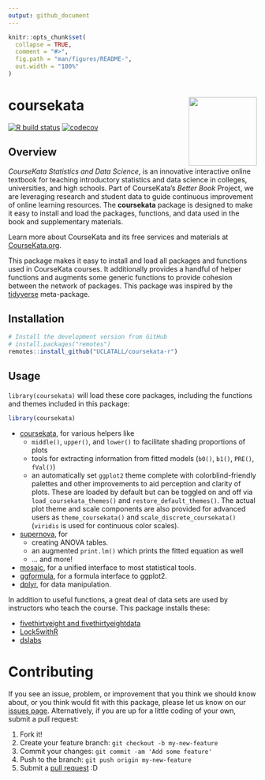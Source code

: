 ```yaml
---
output: github_document
---
```


<!-- README.md is generated from README.Rmd. Please edit that file -->

```r
knitr::opts_chunk$set(
  collapse = TRUE,
  comment = "#>",
  fig.path = "man/figures/README-",
  out.width = "100%"
)
```

# coursekata <img src='man/figures/logo.png' align="right" height="138.5" />

<!-- badges: start -->
<!-- [![CRAN status](https://www.r-pkg.org/badges/version/coursekata)](https://CRAN.R-project.org/package=coursekata) -->
[![R build status](https://github.com/UCLATALL/coursekata-r/workflows/R-CMD-check/badge.svg)](https://github.com/UCLATALL/coursekata-r/actions)
[![codecov](https://codecov.io/gh/uclatall/coursekata-r/branch/main/graph/badge.svg?token=HEenoYyHcn)](https://app.codecov.io/gh/uclatall/coursekata-r)
<!-- badges: end -->


## Overview

*CourseKata Statistics and Data Science*, is an innovative interactive online textbook for teaching introductory statistics and data science in colleges, universities, and high schools. Part of CourseKata’s *Better Book* Project, we are leveraging research and student data to guide continuous improvement of online learning resources. The **coursekata** package is designed to make it easy to install and load the packages, functions, and data used in the book and supplementary materials.

Learn more about CourseKata and its free services and materials at [CourseKata.org](https://coursekata.org/).

This package makes it easy to install and load all packages and functions used in CourseKata courses. It additionally provides a handful of helper functions and augments some generic functions to provide cohesion between the network of packages. This package was inspired by the [tidyverse](https://tidyverse.tidyverse.org) meta-package. 


## Installation

```r
# Install the development version from GitHub
# install.packages("remotes")
remotes::install_github("UCLATALL/coursekata-r")
```


## Usage

`library(coursekata)` will load these core packages, including the functions and themes included in this package: 

```r
library(coursekata)
```

* [coursekata](https://github.com/UCLATALL/coursekata_core), for various helpers like
  - `middle()`, `upper()`, and `lower()` to facilitate shading proportions of plots
  - tools for extracting information from fitted models (`b0()`, `b1()`, `PRE()`, `fVal()`)
  - an automatically set `ggplot2` theme complete with colorblind-friendly palettes and other improvements to aid perception and clarity of plots. These are loaded by default but can be toggled on and off via `load_coursekata_themes()` and `restore_default_themes()`. The actual plot theme and scale components are also provided for advanced users as `theme_coursekata()` and `scale_discrete_coursekata()` (`viridis` is used for continuous color scales).
* [supernova](https://github.com/UCLATALL/supernova), for 
  - creating ANOVA tables.
  - an augmented `print.lm()` which prints the fitted equation as well
  - … and more!
* [mosaic](https://projectmosaic.github.io/mosaic/), for a unified interface to most statistical tools.
* [ggformula](https://projectmosaic.github.io/ggformula/), for a formula interface to ggplot2.
* [dplyr](https://dplyr.tidyverse.org), for data manipulation.

In addition to useful functions, a great deal of data sets are used by instructors who teach the course. This package installs these:

* [fivethirtyeight and fivethirtyeightdata](https://cran.r-project.org/web/packages/fivethirtyeight/vignettes/fivethirtyeight.html)
* [Lock5withR](https://github.com/rpruim/Lock5withR)
* [dslabs](https://github.com/rafalab/dslabs)


# Contributing

If you see an issue, problem, or improvement that you think we should know about, or you think would fit with this package, please let us know on our [issues page](https://github.com/UCLATALL/supernova/issues). Alternatively, if you are up for a little coding of your own, submit a pull request:

1. Fork it!
2. Create your feature branch: ```git checkout -b my-new-feature```
3. Commit your changes: ```git commit -am 'Add some feature'```
4. Push to the branch: ```git push origin my-new-feature```
5. Submit a [pull request](https://github.com/UCLATALL/supernova/pulls) :D
